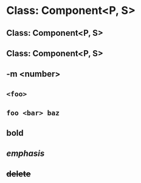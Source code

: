 # Class: Component\<P, S\>

## Class: Component\<P, S\>

## Class: Component&lt;P, S&gt;

## -m \<number\>

## `<foo>`

## `foo <bar> baz`

## **bold**

## *emphasis*

## ~~delete~~
